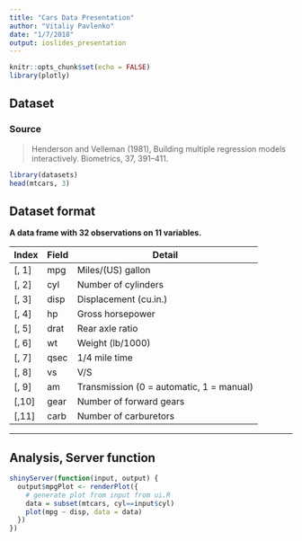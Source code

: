 ```yaml
---
title: "Cars Data Presentation"
author: "Vitaliy Pavlenko"
date: "1/7/2018"
output: ioslides_presentation
---
```


```r
knitr::opts_chunk$set(echo = FALSE)
library(plotly)
```

## Dataset 

### Source
> Henderson and Velleman (1981), Building multiple regression models interactively. Biometrics, 37, 391–411.

```r
library(datasets)
head(mtcars, 3)
```

## Dataset format

**A data frame with 32 observations on 11 variables.**

| Index | Field | Detail |
------- | ----- | ------ |
| [, 1] | mpg | Miles/(US) gallon |
| [, 2] | cyl | Number of cylinders |
| [, 3]	| disp | Displacement (cu.in.) |
| [, 4]	| hp | Gross horsepower |
| [, 5]	| drat | Rear axle ratio |
| [, 6]	| wt | Weight (lb/1000) |
| [, 7]	| qsec | 1/4 mile time |
| [, 8]	| vs | V/S |
| [, 9]	| am | Transmission (0 = automatic, 1 = manual) |
| [,10]	| gear | Number of forward gears |
| [,11]	| carb | Number of carburetors |
---

## Analysis, Server function
```r
shinyServer(function(input, output) {
  output$mpgPlot <- renderPlot({
    # generate plot from input from ui.R
    data = subset(mtcars, cyl==input$cyl)
    plot(mpg ~ disp, data = data)
  })
})
```
